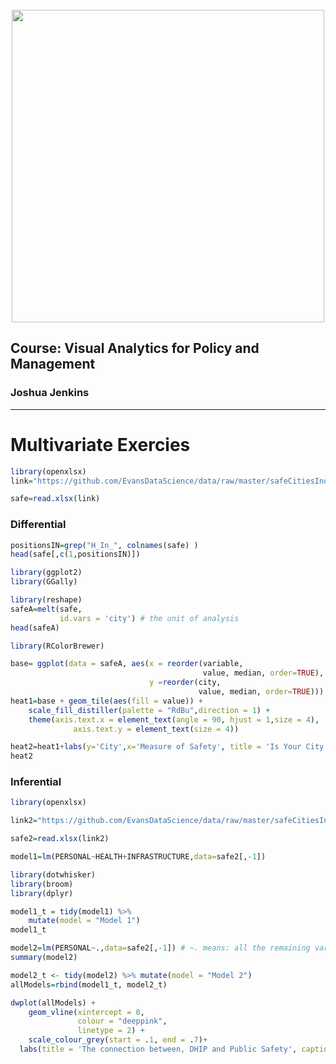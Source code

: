 <br> 
<center><img src="http://i.imgur.com/sSaOozN.png" width="500"></center>

## Course: Visual Analytics for Policy and Management

### Joshua Jenkins

_____
<a id='part1'></a>

# Multivariate Exercies


```r
library(openxlsx)
link="https://github.com/EvansDataScience/data/raw/master/safeCitiesIndexAll.xlsx"

safe=read.xlsx(link)
```

### Differential 

```r
positionsIN=grep("H_In_", colnames(safe) )
head(safe[,c(1,positionsIN)])
```

```r
library(ggplot2)
library(GGally)
```


```r
library(reshape)
safeA=melt(safe,
           id.vars = 'city') # the unit of analysis
head(safeA)
```

```r
library(RColorBrewer)
```


```r
base= ggplot(data = safeA, aes(x = reorder(variable, 
                                           value, median, order=TRUE),
                               y =reorder(city,
                                          value, median, order=TRUE)))
heat1=base + geom_tile(aes(fill = value)) + 
    scale_fill_distiller(palette = "RdBu",direction = 1) +
    theme(axis.text.x = element_text(angle = 90, hjust = 1,size = 4),
              axis.text.y = element_text(size = 4))

heat2=heat1+labs(y='City',x='Measure of Safety', title = 'Is Your City Safe?', caption = 'The Economist')
heat2
```

### Inferential 

```r
library(openxlsx)
```


```r
link2="https://github.com/EvansDataScience/data/raw/master/safeCitiesIndex.xlsx"

safe2=read.xlsx(link2)
```


```r
model1=lm(PERSONAL~HEALTH+INFRASTRUCTURE,data=safe2[,-1])
```

```r
library(dotwhisker)
library(broom)
library(dplyr)
```

```r
model1_t = tidy(model1) %>%   
    mutate(model = "Model 1") 
model1_t
```

```r
model2=lm(PERSONAL~.,data=safe2[,-1]) # ~. means: all the remaining variables
summary(model2)
```


```r
model2_t <- tidy(model2) %>% mutate(model = "Model 2")
allModels=rbind(model1_t, model2_t)
```

```r
dwplot(allModels) + 
    geom_vline(xintercept = 0, 
               colour = "deeppink", 
               linetype = 2) +
    scale_colour_grey(start = .1, end = .7)+
  labs(title = 'The connection between, DHIP and Public Safety', caption = 'The Economist', y='Dimensions', x = 'Coefficients')
```


